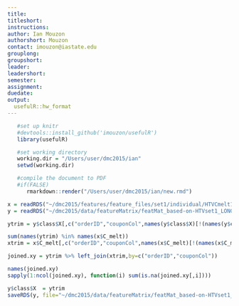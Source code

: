 ```yaml
---
title: 
titleshort:
instructions:
author: Ian Mouzon
authorshort: Mouzon
contact: imouzon@iastate.edu
grouplong: 
groupshort: 
leader: 
leadershort: 
semester: 
assignment: 
duedate: 
output:
  usefulR::hw_format
---
```


<!--- # (R code (No Results in Document)) -->
```r
   #set up knitr
   #devtools::install_github('imouzon/usefulR')
   library(usefulR)

   #set working directory
   working.dir = "/Users/user/dmc2015/ian"
   setwd(working.dir)

   #compile the document to PDF
   #if(FALSE) 
      rmarkdown::render("/Users/user/dmc2015/ian/new.rmd")
```

<!--- chunk-label: R code (No Results in Document) -->
```r

x = readRDS("~/dmc2015/features/feature_files/set1/individual/HTVCmelt1_Combn_UniqueUser.rds")
y = readRDS("~/dmc2015/data/featureMatrix/featMat_based-on-HTVset1_LONG_ver0.6.rds")

ytrim = y$class$X[,c("orderID","couponCol",names(y$class$X)[!(names(y$class$X) %in% names(x$C_melt))])]

sum(names(ytrim) %in% names(x$C_melt))
xtrim = x$C_melt[,c("orderID","couponCol",names(x$C_melt)[!(names(x$C_melt) %in% names(ytrim))])]

joined.xy = ytrim %>% left_join(xtrim,by=c("orderID","couponCol"))

names(joined.xy)
sapply(1:ncol(joined.xy), function(i) sum(is.na(joined.xy[,i])))

y$class$X  = ytrim
saveRDS(y, file="~/dmc2015/data/featureMatrix/featMat_based-on-HTVset1_LONG_ver0.7.rds")
```
